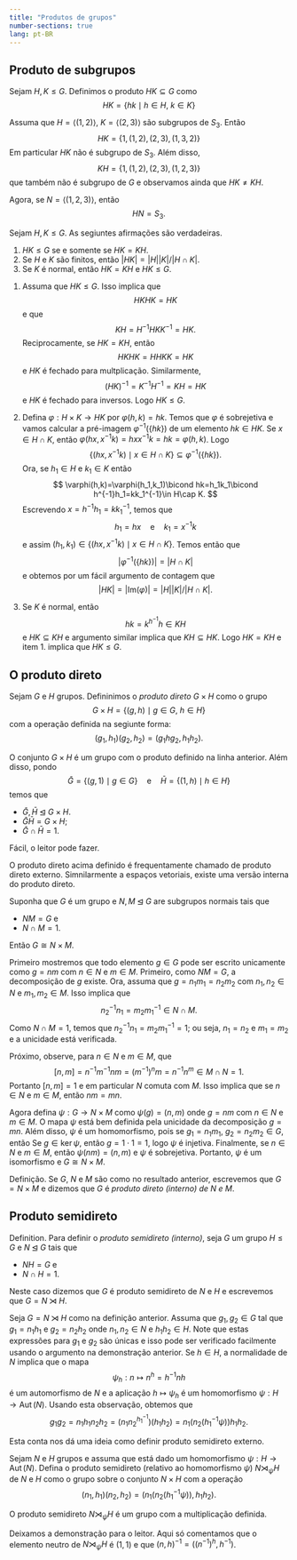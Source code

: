 ```yaml
---
title: "Produtos de grupos"
number-sections: true
lang: pt-BR
---
```


## Produto de subgrupos

:::{#def-group-prod}
Sejam $H,K\leq G$. Definimos o produto $HK\subseteq G$ como 
$$
HK=\{hk\mid h\in H,\ k\in K\}
$$
:::

:::{#exm-group-prod}
Assuma que $H=\left<(1,2)\right>$, $K=\left<(2,3)\right>$ são subgrupos de $S_3$. Então 
$$
HK=\{1,(1,2),(2,3),(1,3,2)\}
$$
Em particular $HK$ não é subgrupo de $S_3$. Além disso, 
$$
KH=\{1,(1,2),(2,3),(1,2,3)\}
$$
que também não é subgrupo de $G$ e observamos ainda que $HK\neq KH$. 

Agora, se $N=\left<(1,2,3)\right>$, então
$$
HN=S_3.
$$
:::

:::{#lem-prod-subg}
Sejam $H,K\leq G$. As segiuntes afirmações são verdadeiras.

1. $HK\leq G$ se e somente se $HK=KH$.
2. Se $H$ e $K$ são finitos, então $|HK|=|H||K|/|H\cap K|$.
3. Se $K$ é normal, então $HK=KH$ e $HK\leq G$.
:::

:::{.proof}
1. Assuma que $HK\leq G$. Isso implica que
$$
HKHK=HK
$$
e que 
$$
KH= H^{-1}HKK^{-1}=HK.
$$
Reciprocamente, se $HK=KH$, então 
$$
HKHK=HHKK=HK
$$
e $HK$ é fechado para multplicação. Similarmente,
$$
(HK)^{-1}=K^{-1}H^{-1}=KH=HK
$$
e $HK$ é fechado para inversos. Logo $HK\leq G$.

2. Defina $\varphi:H\times K\to HK$ por $\varphi(h,k)=hk$. Temos que $\varphi$ é sobrejetiva e vamos calcular a pré-imagem $\varphi^{-1}(\{hk\})$ de um elemento $hk\in HK$. Se $x\in H\cap K$, então $\varphi(hx,x^{-1}k)=hxx^{-1}k=hk=\varphi(h,k)$. Logo 
$$
\{(hx,x^{-1}k)\mid x\in H\cap K\}\subseteq \varphi^{-1}(\{hk\}).
$$
Ora, se $h_1\in H$ e $k_1\in K$ então
$$
\varphi(h,k)=\varphi(h_1,k_1)\bicond hk=h_1k_1\bicond h^{-1}h_1=kk_1^{-1}\in H\cap K.
$$
Escrevendo $x=h^{-1}h_1=kk_1^{-1}$, temos que 
$$
h_1=hx\quad \mbox{e}\quad k_1=x^{-1}k
$$
e assim $(h_1,k_1)\in\{(hx,x^{-1}k)\mid x\in H\cap K\}$. Temos então que 
$$
|\varphi^{-1}(\{hk\})|=|H\cap K|
$$ 
e obtemos por um fácil argumento de contagem que 
$$
|HK|=|\mbox{Im}(\varphi)|=|H||K|/|H\cap K|.
$$

3. Se $K$ é normal, então 
$$
hk=k^{h^{-1}}h\in KH
$$ 
e $HK\subseteq KH$ e argumento similar implica que $KH\subseteq HK$. Logo $HK=KH$ e item 1.\ implica que $HK\leq G$. 
:::

## O produto direto

:::{#def-dirprod}
Sejam $G$ e $H$ grupos. Defininimos o *produto direto* $G\times H$ como o grupo
$$ 
    G\times H=\{(g,h)\mid g\in G,\ h\in H\}
$$
com a operação definida na segiunte forma:
$$
(g_1,h_1)(g_2,h_2)=(g_1hg_2,h_1h_2).
$$ 
:::

:::{#lem-dirprod}
O conjunto $G\times H$ é um grupo com o produto definido na linha anterior. Além disso, pondo
$$
\bar G=\{(g,1)\mid g\in G\}\quad\mbox{e}\quad \bar H=\{(1,h)\mid h\in H\} 
$$ 
temos que 

- $\bar G,\bar H\unlhd G\times H$.
- $\bar G\bar H=G\times H$;
- $\bar G\cap\bar H=1$.
:::

:::{.proof}
Fácil, o leitor pode fazer.
:::

O produto direto acima definido é frequentamente chamado de produto direto externo. Simnilarmente a espaços vetoriais, existe uma versão interna do produto direto. 

:::{#lem-dirprod-inner}
Suponha que $G$ é um grupo e $N,M\unlhd G$ are subgrupos normais tais que 

- $NM=G$ e 
- $N\cap M=1$.

Então $G\cong N\times M$. 
:::

:::{.proof}
Primeiro mostremos que todo elemento $g\in G$ pode ser escrito unicamente como $g=nm$ com $n\in N$ e $m\in M$. Primeiro, como $NM=G$, a decomposição de $g$ existe. Ora, assuma que $g=n_1m_1=n_2m_2$ com $n_1,n_2\in N$ e $m_1,m_2\in M$. Isso implica que 
$$
n_2^{-1}n_1=m_2m_1^{-1}\in N\cap M.
$$
Como $N\cap M=1$, temos que $n_2^{-1}n_1=m_2m_1^{-1}=1$; ou seja, 
$n_1=n_2$ e $m_1=m_2$ e a unicidade está verificada.

Próximo, observe, para $n\in N$ e $m\in M$, que 
$$
[n,m]=n^{-1}m^{-1}nm=(m^{-1})^nm=n^{-1}n^m\in M\cap N=1.
$$
Portanto $[n,m]=1$ e em particular $N$ comuta com $M$. Isso implica que se $n\in N$ e $m\in M$, então $nm=mn$.

Agora defina $\psi:G\to N\times M$ como $\psi(g)=(n,m)$ onde $g=nm$ com $n\in N$ e $m\in M$. 
O mapa $\psi$ está bem definida pela unicidade da decomposição $g=mn$. 
Além disso, $\psi$ é um homomorfismo, pois se $g_1=n_1m_1,\ g_2=n_2m_2\in G$, então 
\begin{align*}
\psi(g_1g_2)&=\psi(n_1m_1n_2m_2)\psi(n_1n_2m_1m_2)\\&=(n_1n_2,m_1m_2)=
(n_1,m_1)(n_2,m_2)\\&=\psi(g_1)\psi(g_2).
\end{align*}
Se $g\in\ker\psi$, então $g=1\cdot 1=1$, logo $\psi$ é injetiva. Finalmente, se $n\in N$ e $m\in M$, então $\psi(nm)=(n,m)$ e $\psi$ é sobrejetiva. Portanto, $\psi$ é um isomorfismo e $G\cong N\times M$.
:::

:::{#def-dirprod-inner}
Definição. Se $G$, $N$ e $M$ são como no resultado anterior, escrevemos que $G=N\times M$ e dizemos que $G$ é *produto direto (interno) de $N$ e $M$*. 
:::

## Produto semidireto

:::{#def-semidir}
Definition. Para definir o *produto semidireto (interno)*, seja $G$ um grupo $H\leq G$ e $N\unlhd G$ tais que 

- $NH=G$ e
- $N\cap H=1$. 

Neste caso dizemos que $G$ é produto semidireto de $N$ e $H$ e escrevemos que $G=N\rtimes H$.
:::

Seja $G=N\rtimes H$ como na definição anterior. Assuma que $g_1,g_2\in G$ tal que $g_1=n_1h_1$ e $g_2=n_2h_2$ onde $n_1,n_2\in N$ e $h_1h_2\in H$. Note que estas expressões para $g_1$ e $g_2$ são únicas e isso pode ser verificado facilmente usando o argumento na demonstração anterior. Se $h\in H$, a normalidade de $N$ implica que o mapa 
$$
\psi_h:n\mapsto n^h=h^{-1}nh
$$ 
é um automorfismo de $N$ e a aplicação $h\mapsto \psi_h$ é um homomorfismo $\psi:H\to \operatorname{Aut}(N)$. Usando esta observação, obtemos que 
$$
g_1g_2=n_1h_1n_2h_2=(n_1n_2^{h_1^{-1}})(h_1h_2)=n_1(n_2(h_1^{-1}\psi))h_1h_2.
$$

Esta conta nos dá uma ideia como definir produto semidireto externo.

:::{#def-semidir-exter}
Sejam $N$ e $H$ grupos e assuma que está dado um homomorfismo $\psi:H\to \operatorname{Aut}(N)$. Defina o produto semidireto (relativo ao homomorfismo $\psi$) $N\rtimes_\psi H$ de $N$ e $H$ como o grupo sobre o conjunto $N\times H$ com a operação 
$$
(n_1,h_1)(n_2,h_2)=(n_1(n_2(h_1^{-1}\psi)),h_1h_2).
$$
:::

:::{#lem-semidir-exter}
O produto semidireto $N\rtimes_\psi H$ é um grupo com a multiplicação definida.
:::

:::{.proof}
Deixamos a demonstração para o leitor. Aqui só comentamos que o elemento neutro de $N\rtimes_\psi H$ é $(1,1)$ e que $(n,h)^{-1}=
((n^{-1})^h,h^{-1})$. 
:::